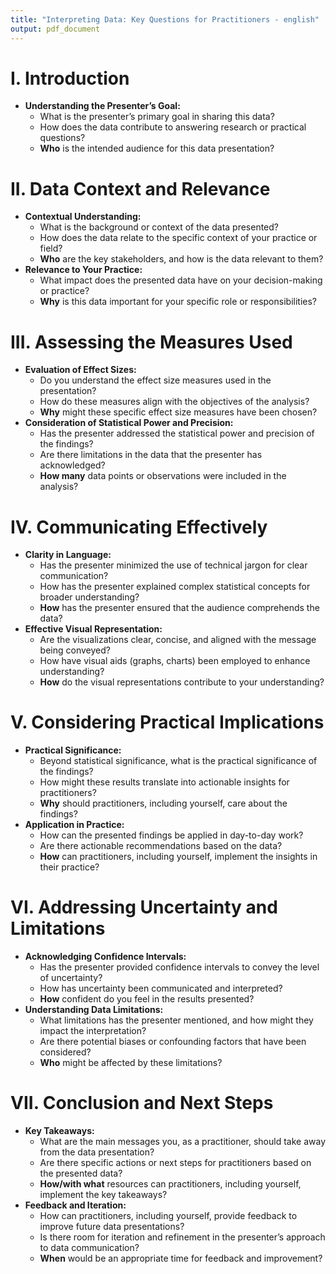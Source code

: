 ```yaml
---
title: "Interpreting Data: Key Questions for Practitioners - english"
output: pdf_document
---
```


# I. Introduction

- **Understanding the Presenter's Goal:**
  - What is the presenter's primary goal in sharing this data?
  - How does the data contribute to answering research or practical questions?
  - **Who** is the intended audience for this data presentation?

# II. Data Context and Relevance

- **Contextual Understanding:**
  - What is the background or context of the data presented?
  - How does the data relate to the specific context of your practice or field?
  - **Who** are the key stakeholders, and how is the data relevant to them?

- **Relevance to Your Practice:**
  - What impact does the presented data have on your decision-making or practice?
  - **Why** is this data important for your specific role or responsibilities?

# III. Assessing the Measures Used

- **Evaluation of Effect Sizes:**
  - Do you understand the effect size measures used in the presentation?
  - How do these measures align with the objectives of the analysis?
  - **Why** might these specific effect size measures have been chosen?

- **Consideration of Statistical Power and Precision:**
  - Has the presenter addressed the statistical power and precision of the findings?
  - Are there limitations in the data that the presenter has acknowledged?
  - **How many** data points or observations were included in the analysis?

# IV. Communicating Effectively

- **Clarity in Language:**
  - Has the presenter minimized the use of technical jargon for clear communication?
  - How has the presenter explained complex statistical concepts for broader understanding?
  - **How** has the presenter ensured that the audience comprehends the data?

- **Effective Visual Representation:**
  - Are the visualizations clear, concise, and aligned with the message being conveyed?
  - How have visual aids (graphs, charts) been employed to enhance understanding?
  - **How** do the visual representations contribute to your understanding?

# V. Considering Practical Implications

- **Practical Significance:**
  - Beyond statistical significance, what is the practical significance of the findings?
  - How might these results translate into actionable insights for practitioners?
  - **Why** should practitioners, including yourself, care about the findings?

- **Application in Practice:**
  - How can the presented findings be applied in day-to-day work?
  - Are there actionable recommendations based on the data?
  - **How** can practitioners, including yourself, implement the insights in their practice?

# VI. Addressing Uncertainty and Limitations

- **Acknowledging Confidence Intervals:**
  - Has the presenter provided confidence intervals to convey the level of uncertainty?
  - How has uncertainty been communicated and interpreted?
  - **How** confident do you feel in the results presented?

- **Understanding Data Limitations:**
  - What limitations has the presenter mentioned, and how might they impact the interpretation?
  - Are there potential biases or confounding factors that have been considered?
  - **Who** might be affected by these limitations?

# VII. Conclusion and Next Steps

- **Key Takeaways:**
  - What are the main messages you, as a practitioner, should take away from the data presentation?
  - Are there specific actions or next steps for practitioners based on the presented data?
  - **How/with what** resources can practitioners, including yourself, implement the key takeaways?

- **Feedback and Iteration:**
  - How can practitioners, including yourself, provide feedback to improve future data presentations?
  - Is there room for iteration and refinement in the presenter's approach to data communication?
  - **When** would be an appropriate time for feedback and improvement?
